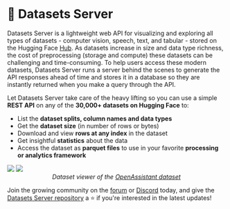 # 🤗 Datasets Server

Datasets Server is a lightweight web API for visualizing and exploring all types of datasets - computer vision, speech, text, and tabular - stored on the Hugging Face [Hub](https://huggingface.co/datasets).
As datasets increase in size and data type richness, the cost of preprocessing (storage and compute) these datasets can be challenging and time-consuming.
To help users access these modern datasets, Datasets Server runs a server behind the scenes to generate the API responses ahead of time and stores it in a database so they are instantly returned when you make a query through the API. 

Let Datasets Server take care of the heavy lifting so you can use a simple **REST API** on any of the **30,000+ datasets on Hugging Face** to:

* List the **dataset splits, column names and data types**
* Get the **dataset size** (in number of rows or bytes)
* Download and view **rows at any index** in the dataset
* Get insightful **statistics** about the data
* Access the dataset as **parquet files** to use in your favorite **processing or analytics framework**


<div class="flex justify-center">
    <img style="margin-bottom: 0;" class="block dark:hidden" src="https://huggingface.co/datasets/huggingface/documentation-images/resolve/main/datasets-server/oasst1_light.png"/>
    <img style="margin-bottom: 0;" class="hidden dark:block" src="https://huggingface.co/datasets/huggingface/documentation-images/resolve/main/datasets-server/oasst1_dark.png"/>
</div>

<p style="text-align: center; font-style: italic; margin-top: 0;">
Dataset viewer of the <a href="https://huggingface.co/datasets/OpenAssistant/oasst1" rel="nofollow">OpenAssistant dataset</a>
</p>

Join the growing community on the [forum](https://discuss.huggingface.co/) or [Discord](https://discord.com/invite/JfAtkvEtRb) today, and give the [Datasets Server repository](https://github.com/huggingface/datasets-server) a ⭐️ if you're interested in the latest updates!
